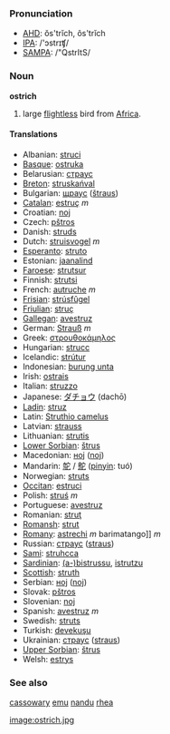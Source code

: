 ===Pronunciation===
*[[w:AHD|AHD]]: ŏs'trĭch, ôs'trĭch
*[[w:IPA|IPA]]: /'ɔstrɪʧ/
*[[w:SAMPA|SAMPA]]: /"QstrItS/

=== Noun ===

'''ostrich'''

#large [[flightless]] bird from [[Africa]].

==== Translations ====

*Albanian: [[struci]]
*[[Basque]]: [[ostruka]]
*Belarusian: [[страус]]
*[[Breton]]: [[struskańval]]
*Bulgarian: [[щраус]] ([[štraus]])
*[[Catalan]]: [[estruç]] ''m''
*Croatian: [[noj]]
*Czech: [[pštros]]
*Danish: [[struds]]
*Dutch: [[struisvogel]] ''m''
*[[Esperanto]]: [[struto]]
*Estonian: [[jaanalind]]
*[[Faroese]]: [[strutsur]]
*Finnish: [[strutsi]]
*French: [[autruche]] ''m''
*[[Frisian]]: [[strúsfûgel]]
*[[Friulian]]: [[struç]]
*[[Gallegan]]: [[avestruz]]
*German: [[Strauß]] ''m''
*Greek: [[στρουθοκάμηλος]]
*Hungarian: [[strucc]]
*Icelandic: [[strútur]]
*Indonesian: [[burung unta]]
*Irish: [[ostrais]]
*Italian: [[struzzo]]
*Japanese: [[ダチョウ]] (dachō)
*[[Ladin]]: [[struz]]
*Latin: [[Struthio camelus]] '' ''
*Latvian: [[strauss]]
*Lithuanian: [[strutis]]
*[[Lower Sorbian]]: [[štrus]]
*Macedonian: [[ноj]] ([[noj]])
*Mandarin: [[鸵]] / [[鴕]] ([[pinyin]]: tuó)
*Norwegian: [[struts]]
*[[Occitan]]: [[estruci]]
*Polish: [[struś]] ''m''
*Portuguese: [[avestruz]]
*Romanian: [[struţ]]
*[[Romansh]]: [[strut]]
*[[Romany]]: [[astrechi]] ''m'' barimatango]] ''m''
*Russian: [[страус]] ([[straus]]) '' ''
*[[Sami]]: [[struhcca]]
*[[Sardinian]]: [[(a-)bistrussu]], [[istrutzu]]
*[[Scottish]]: [[struth]]
*Serbian: [[ноj]] ([[noj]])
*Slovak: [[pštros]]
*Slovenian: [[noj]]
*Spanish: [[avestruz]] ''m'' 
*Swedish: [[struts]]
*Turkish: [[devekuşu]]
*Ukrainian: [[страус]] ([[straus]])
*[[Upper Sorbian]]: [[štrus]]
*Welsh: [[estrys]]

===See also===
[[cassowary]]
[[emu]]
[[nandu]]
[[rhea]]

[[image:ostrich.jpg]]